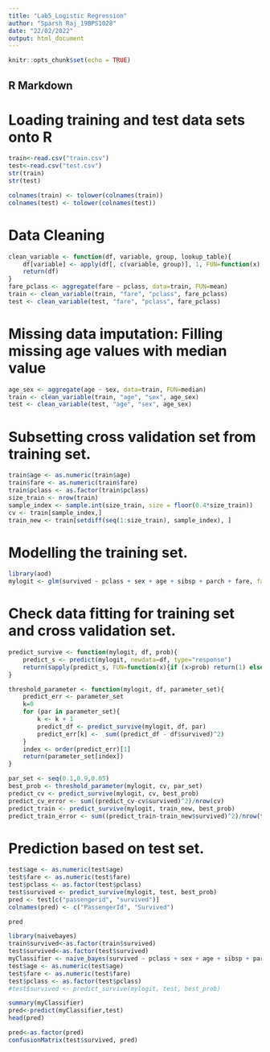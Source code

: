 ---
title: "Lab5_Logistic Regression"
author: "Sparsh Raj_19BPS1028"
date: "22/02/2022"
output: html_document
---

```{r setup, include=FALSE}
knitr::opts_chunk$set(echo = TRUE)
```

## R Markdown


# Loading training and test data sets onto R
```{r}
train<-read.csv("train.csv")
test<-read.csv("test.csv")
str(train)
str(test)
```


```{r}
colnames(train) <- tolower(colnames(train))
colnames(test) <- tolower(colnames(test))
```


# Data Cleaning

```{r}
clean_variable <- function(df, variable, group, lookup_table){
    df[variable] <- apply(df[, c(variable, group)], 1, FUN=function(x) {if (is.na(x[1]) | x[1]==0) return(lookup_table[lookup_table[group]==x[2], variable]) else return(x[1])})
    return(df)
}
fare_pclass <- aggregate(fare ~ pclass, data=train, FUN=mean)
train <- clean_variable(train, "fare", "pclass", fare_pclass)
test <- clean_variable(test, "fare", "pclass", fare_pclass)
```

# Missing data imputation: Filling missing age values with median value
```{r}
age_sex <- aggregate(age ~ sex, data=train, FUN=median)
train <- clean_variable(train, "age", "sex", age_sex)
test <- clean_variable(test, "age", "sex", age_sex)
```


# Subsetting cross validation set from training set.
```{r}
train$age <- as.numeric(train$age)
train$fare <- as.numeric(train$fare)
train$pclass <- as.factor(train$pclass)
size_train <- nrow(train)
sample_index <- sample.int(size_train, size = floor(0.4*size_train))
cv <- train[sample_index,]
train_new <- train[setdiff(seq(1:size_train), sample_index), ] 
```


# Modelling the training set.
```{r}
library(aod)
mylogit <- glm(survived ~ pclass + sex + age + sibsp + parch + fare, family=binomial(link=), data=train_new)
```


# Check data fitting for training set and cross validation set.
```{r}
predict_survive <- function(mylogit, df, prob){
    predict_s <- predict(mylogit, newdata=df, type="response")
    return(sapply(predict_s, FUN=function(x){if (x>prob) return(1) else return(0)}))
}
```


```{r}
threshold_parameter <- function(mylogit, df, parameter_set){
    predict_err <- parameter_set
    k=0
    for (par in parameter_set){
        k <- k + 1
        predict_df <- predict_survive(mylogit, df, par)
        predict_err[k] <-  sum((predict_df - df$survived)^2)
    }
    index <- order(predict_err)[1]
    return(parameter_set[index])
}
```

```{r}
par_set <- seq(0.1,0.9,0.05)
best_prob <- threshold_parameter(mylogit, cv, par_set) 
predict_cv <- predict_survive(mylogit, cv, best_prob)
predict_cv_error <- sum((predict_cv-cv$survived)^2)/nrow(cv)
predict_train <- predict_survive(mylogit, train_new, best_prob)
predict_train_error <- sum((predict_train-train_new$survived)^2)/nrow(train_new)
```



# Prediction based on test set.
```{r}
test$age <- as.numeric(test$age)
test$fare <- as.numeric(test$fare)
test$pclass <- as.factor(test$pclass)
test$survived <- predict_survive(mylogit, test, best_prob)
pred <- test[c("passengerid", "survived")]
colnames(pred) <- c("PassengerId", "Survived")

pred
```


```{r}
library(naivebayes)
train$survived<-as.factor(train$survived)
test$survived<-as.factor(test$survived)
myClassifier <- naive_bayes(survived ~ pclass + sex + age + sibsp + parch + fare, data=train)
test$age <- as.numeric(test$age)
test$fare <- as.numeric(test$fare)
test$pclass <- as.factor(test$pclass)
#test$survived <- predict_survive(mylogit, test, best_prob)

summary(myClassifier)
pred<-predict(myClassifier,test)
head(pred)

pred<-as.factor(pred)
confusionMatrix(test$survived, pred)
```

